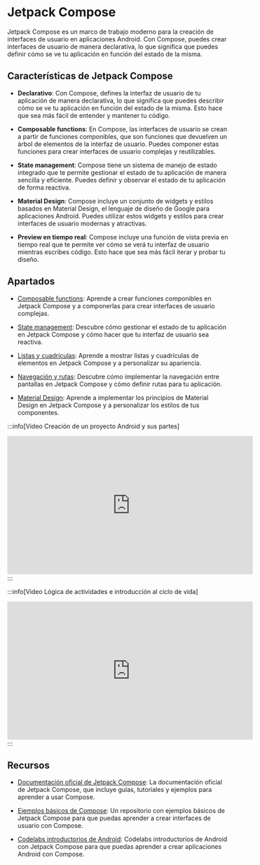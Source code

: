 
# Jetpack Compose

Jetpack Compose es un marco de trabajo moderno para la creación de interfaces de usuario en aplicaciones Android. Con Compose, puedes crear interfaces de usuario de manera declarativa, lo que significa que puedes definir cómo se ve tu aplicación en función del estado de la misma.    

## Características de Jetpack Compose

- **Declarativo**: Con Compose, defines la interfaz de usuario de tu aplicación de manera declarativa, lo que significa que puedes describir cómo se ve tu aplicación en función del estado de la misma. Esto hace que sea más fácil de entender y mantener tu código.  

- **Composable functions**: En Compose, las interfaces de usuario se crean a partir de funciones componibles, que son funciones que devuelven un árbol de elementos de la interfaz de usuario. Puedes componer estas funciones para crear interfaces de usuario complejas y reutilizables.  

- **State management**: Compose tiene un sistema de manejo de estado integrado que te permite gestionar el estado de tu aplicación de manera sencilla y eficiente. Puedes definir y observar el estado de tu aplicación de forma reactiva.  

- **Material Design**: Compose incluye un conjunto de widgets y estilos basados en Material Design, el lenguaje de diseño de Google para aplicaciones Android. Puedes utilizar estos widgets y estilos para crear interfaces de usuario modernas y atractivas.  

- **Preview en tiempo real**: Compose incluye una función de vista previa en tiempo real que te permite ver cómo se verá tu interfaz de usuario mientras escribes código. Esto hace que sea más fácil iterar y probar tu diseño.    

## Apartados

- [Composable functions](./21-composable-functions.mdx): Aprende a crear funciones componibles en Jetpack Compose y a componerlas para crear interfaces de usuario complejas.

- [State management](./22-state-management.mdx): Descubre cómo gestionar el estado de tu aplicación en Jetpack Compose y cómo hacer que tu interfaz de usuario sea reactiva.

- [Listas y cuadrículas](./23-listas-cuadriculas.mdx): Aprende a mostrar listas y cuadrículas de elementos en Jetpack Compose y a personalizar su apariencia.

- [Navegación y rutas](./24-navegacion-rutas.mdx): Descubre cómo implementar la navegación entre pantallas en Jetpack Compose y cómo definir rutas para tu aplicación.

- [Material Design](./25-material-design.mdx): Aprende a implementar los principios de Material Design en Jetpack Compose y a personalizar los estilos de tus componentes.

:::info[Video Creación de un proyecto Android y sus partes]
<iframe width="560" height="315" src="https://www.youtube.com/embed/TraKFKUD2lU?si=_lOZXVtTSkWVectx" title="YouTube video player" frameborder="0" allow="accelerometer; autoplay; clipboard-write; encrypted-media; gyroscope; picture-in-picture; web-share" referrerpolicy="strict-origin-when-cross-origin" allowfullscreen></iframe>
:::

:::info[Video Lógica de actividades e introducción al ciclo de vida]
<iframe width="560" height="315" src="https://www.youtube.com/embed/r7dsQTeTN4E?si=MketZH4wNJws48jq" title="YouTube video player" frameborder="0" allow="accelerometer; autoplay; clipboard-write; encrypted-media; gyroscope; picture-in-picture; web-share" referrerpolicy="strict-origin-when-cross-origin" allowfullscreen></iframe>
:::

## Recursos

- [Documentación oficial de Jetpack Compose](https://developer.android.com/jetpack/compose?hl=es-419): La documentación oficial de Jetpack Compose, que incluye guías, tutoriales y ejemplos para aprender a usar Compose.  

- [Ejemplos básicos de Compose](https://github.com/resuadam2/TutorialCompose): Un repositorio con ejemplos básicos de Jetpack Compose para que puedas aprender a crear interfaces de usuario con Compose.

- [Codelabs introductorios de Android](https://developer.android.com/courses/android-basics-compose/unit-1?hl=es-419): Codelabs introductorios de Android con Jetpack Compose para que puedas aprender a crear aplicaciones Android con Compose.
